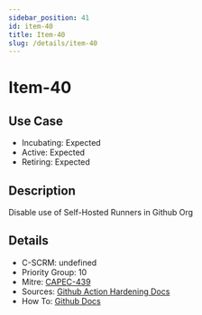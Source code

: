 ```yaml
---
sidebar_position: 41
id: item-40
title: Item-40
slug: /details/item-40
---
```


# Item-40

## Use Case

- Incubating: Expected
- Active: Expected
- Retiring: Expected

## Description

Disable use of Self-Hosted Runners in Github Org

## Details

- C-SCRM: undefined
- Priority Group: 10
- Mitre: [CAPEC-439](https://capec.mitre.org/data/definitions/439.html)
- Sources: [Github Action Hardening Docs](https://docs.github.com/en/actions/security-guides/security-hardening-for-github-actions#hardening-for-self-hosted-runners)
- How To: [Github Docs](https://docs.github.com/en/organizations/managing-organization-settings/disabling-or-limiting-github-actions-for-your-organization#limiting-the-use-of-self-hosted-runners)

